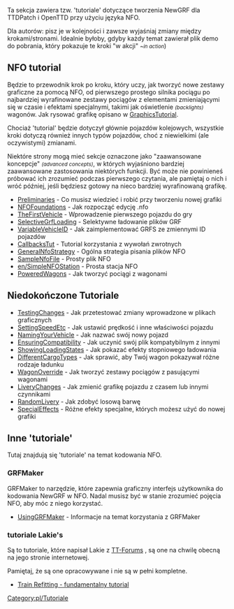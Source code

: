 {{pl/Development/NewGRF/inne strony|en=www.tt-wiki.net/wiki/NFOTutorial|pl=pl/Development/NewGRF/NFO Tutorial/Main Page}} {{en/-}}
<!--{{NFOTutorial}}-->{{pl/Development/NewGRF/NFO Tutorial/Navigation}}

Ta sekcja zawiera tzw. 'tutoriale' dotyczące tworzenia NewGRF dla TTDPatch i OpenTTD przy użyciu języka NFO.

Dla autorów: pisz je w kolejności i zawsze wyjaśniaj zmiany między krokami/stronami. Idealnie byłoby, gdyby każdy temat zawierał plik demo do pobrania, który pokazuje te kroki "w akcji" <small>''~in action''</small>)

== NFO tutorial ==
Będzie to przewodnik krok po kroku, który uczy, jak tworzyć nowe zestawy graficzne za pomocą NFO, od pierwszego prostego silnika pociągu po najbardziej wyrafinowane zestawy pociągów z elementami zmieniającymi się w czasie i efektami specjalnymi, takimi jak oświetlenie <small>''(backlights)''</small> wagonów. Jak rysować grafikę opisano w <!--[[GraphicsTutorial]]-->[https://www.tt-wiki.net/wiki/GraphicsTutorial GraphicsTutorial].

Chociaż 'tutorial' będzie dotyczył głównie pojazdów kolejowych, wszystkie kroki dotyczą również innych typów pojazdów, choć z niewielkimi (ale oczywistymi) zmianami.

Niektóre strony mogą mieć sekcje oznaczone jako "zaawansowane koncepcje" <small>''(advanced concepts)''</small>, w których wyjaśniono bardziej zaawansowane zastosowania niektórych funkcji. Być może nie powinieneś próbować ich zrozumieć podczas pierwszego czytania, ale pamiętaj o nich i wróć później, jeśli będziesz gotowy na nieco bardziej wyrafinowaną grafikę.

* [[pl/Development/NewGRF/NFO Tutorial/Preliminaries|Preliminaries]] - Co musisz wiedzieć i robić przy tworzeniu nowej grafiki
* [[pl/Extrazi/NFOFoundations|NFOFoundations]] - Jak rozpocząć edycję .nfo
* [http://www.tt-wiki.net/wiki/TheFirstVehicle TheFirstVehicle] - Wprowadzenie pierwszego pojazdu do gry
* [[pl/Extrazi/SelectiveGrfLoading|SelectiveGrfLoading]] - Selektywne ładowanie plików GRF
* [http://www.tt-wiki.net/wiki/VariableVehicleID VariableVehicleID] - Jak zaimplementować GRFS ze zmiennymi ID pojazdów
* [[pl/Extrazi/CallbacksTut|CallbacksTut]] - Tutorial korzystania z wywołań zwrotnych
* [[pl/Development/NewGRF/NFO Tutorial/General strategy for implementing new graphics|GeneralNfoStrategy]] - Ogólna strategia pisania plików NFO
* [[pl/Extrazi/SampleNfoFile|SampleNfoFile]] - Prosty plik NFO
* [[en/SimpleNFOStation]] - Prosta stacja NFO
* [http://www.tt-wiki.net/wiki/PoweredWagons PoweredWagons] - Jak tworzyć pociągi z wagonami

== Niedokończone Tutoriale ==
* [[pl/Development/NewGRF/NFO Tutorial/Testing changes|TestingChanges]] - Jak przetestować zmiany wprowadzone w plikach graficznych
* [http://www.tt-wiki.net/wiki/SettingSpeedEtc SettingSpeedEtc] - Jak ustawić prędkość i inne właściwości pojazdu
* [http://www.tt-wiki.net/wiki/NamingYourVehicle NamingYourVehicle] - Jak nazwać swój nowy pojazd
* [http://www.tt-wiki.net/wiki/EnsuringCompatibility EnsuringCompatibility] - Jak uczynić swój plik kompatybilnym z innymi
* [http://www.tt-wiki.net/wiki/ShowingLoadingStates ShowingLoadingStates] - Jak pokazać efekty stopniowego ładowania
* [http://www.tt-wiki.net/wiki/DifferentCargoTypes DifferentCargoTypes] - Jak sprawić, aby Twój wagon pokazywał różne rodzaje ładunku
* [http://www.tt-wiki.net/wiki/WagonOverride WagonOverride] - Jak tworzyć zestawy pociągów z pasującymi wagonami
* [http://www.tt-wiki.net/wiki/LiveryChanges LiveryChanges] - Jak zmienić grafikę pojazdu z czasem lub innymi czynnikami
* [http://www.tt-wiki.net/wiki/RandomLivery RandomLivery] - Jak zdobyć losową barwę
* [http://www.tt-wiki.net/wiki/SpecialEffects SpecialEffects] - Różne efekty specjalne, których możesz użyć do nowej grafiki

== Inne 'tutoriale' ==
Tutaj znajdują się 'tutoriale' na temat kodowania NFO.

=== GRFMaker ===
GRFMaker to narzędzie, które zapewnia graficzny interfejs użytkownika do kodowania NewGRF w NFO. Nadal musisz być w stanie zrozumieć pojęcia NFO, aby móc z niego korzystać.

* [http://www.tt-wiki.net/wiki/UsingGRFMaker UsingGRFMaker] - Informacje na temat korzystania z GRFMaker

=== tutoriale Lakie's ===
Są to tutoriale, które napisał Lakie z [http://www.tt-forums.net/ TT-Forums] , są one na chwilę obecną na jego stronie internetowej.

Pamiętaj, że są one opracowywane i nie są w pełni kompletne.

* [http://users2.tt-forums.net/lakie/NfoCoding.php?id=1 Train Refitting - fundamentalny tutorial]

<!--[[Category:Tutorials]]-->[[Category:pl/Tutoriale]]